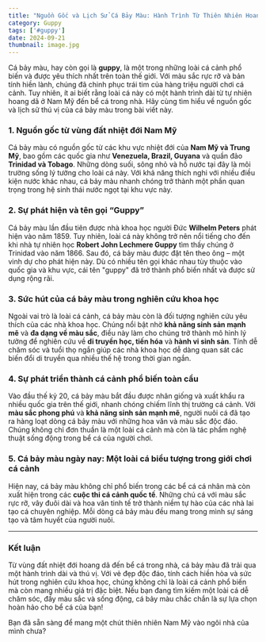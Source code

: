 ---
title: "Nguồn Gốc và Lịch Sử Cá Bảy Màu: Hành Trình Từ Thiên Nhiên Hoang Dã Đến Bể Cá Cảnh"
category: Guppy
tags: ['#guppy']
date: 2024-09-21
thumbnail: image.jpg
---

Cá bảy màu, hay còn gọi là **guppy**, là một trong những loài cá cảnh phổ biến và được yêu thích nhất trên toàn thế giới. Với màu sắc rực rỡ và bản tính hiền lành, chúng đã chinh phục trái tim của hàng triệu người chơi cá cảnh. Tuy nhiên, ít ai biết rằng loài cá này có một hành trình dài từ tự nhiên hoang dã ở Nam Mỹ đến bể cá trong nhà. Hãy cùng tìm hiểu về nguồn gốc và lịch sử thú vị của cá bảy màu trong bài viết này.

### 1. Nguồn gốc từ vùng đất nhiệt đới Nam Mỹ

Cá bảy màu có nguồn gốc từ các khu vực nhiệt đới của **Nam Mỹ và Trung Mỹ**, bao gồm các quốc gia như **Venezuela, Brazil, Guyana** và quần đảo **Trinidad và Tobago**. Những dòng suối, sông nhỏ và hồ nước tại đây là môi trường sống lý tưởng cho loài cá này. Với khả năng thích nghi với nhiều điều kiện nước khác nhau, cá bảy màu nhanh chóng trở thành một phần quan trọng trong hệ sinh thái nước ngọt tại khu vực này.

### 2. Sự phát hiện và tên gọi “Guppy”

Cá bảy màu lần đầu tiên được nhà khoa học người Đức **Wilhelm Peters** phát hiện vào năm 1859. Tuy nhiên, loài cá này không trở nên nổi tiếng cho đến khi nhà tự nhiên học **Robert John Lechmere Guppy** tìm thấy chúng ở Trinidad vào năm 1866. Sau đó, cá bảy màu được đặt tên theo ông – một vinh dự cho phát hiện này. Dù có nhiều tên gọi khác nhau tùy thuộc vào quốc gia và khu vực, cái tên "guppy" đã trở thành phổ biến nhất và được sử dụng rộng rãi.

### 3. Sức hút của cá bảy màu trong nghiên cứu khoa học

Ngoài vai trò là loài cá cảnh, cá bảy màu còn là đối tượng nghiên cứu yêu thích của các nhà khoa học. Chúng nổi bật nhờ **khả năng sinh sản mạnh mẽ** và **đa dạng về màu sắc**, điều này làm cho chúng trở thành mô hình lý tưởng để nghiên cứu về **di truyền học, tiến hóa** và **hành vi sinh sản**. Tính dễ chăm sóc và tuổi thọ ngắn giúp các nhà khoa học dễ dàng quan sát các biến đổi di truyền qua nhiều thế hệ trong thời gian ngắn.

### 4. Sự phát triển thành cá cảnh phổ biến toàn cầu

Vào đầu thế kỷ 20, cá bảy màu bắt đầu được nhân giống và xuất khẩu ra nhiều quốc gia trên thế giới, nhanh chóng chiếm lĩnh thị trường cá cảnh. Với **màu sắc phong phú** và **khả năng sinh sản mạnh mẽ**, người nuôi cá đã tạo ra hàng loạt dòng cá bảy màu với những hoa văn và màu sắc độc đáo. Chúng không chỉ đơn thuần là một loài cá cảnh mà còn là tác phẩm nghệ thuật sống động trong bể cá của người chơi.

### 5. Cá bảy màu ngày nay: Một loài cá biểu tượng trong giới chơi cá cảnh

Hiện nay, cá bảy màu không chỉ phổ biến trong các bể cá cá nhân mà còn xuất hiện trong các **cuộc thi cá cảnh quốc tế**. Những chú cá với màu sắc rực rỡ, vây đuôi dài và hoa văn tinh tế trở thành niềm tự hào của các nhà lai tạo cá chuyên nghiệp. Mỗi dòng cá bảy màu đều mang trong mình sự sáng tạo và tâm huyết của người nuôi.

---

### Kết luận

Từ vùng đất nhiệt đới hoang dã đến bể cá trong nhà, cá bảy màu đã trải qua một hành trình dài và thú vị. Với vẻ đẹp độc đáo, tính cách hiền hòa và sức hút trong nghiên cứu khoa học, chúng không chỉ là loài cá cảnh phổ biến mà còn mang nhiều giá trị đặc biệt. Nếu bạn đang tìm kiếm một loài cá dễ chăm sóc, đầy màu sắc và sống động, cá bảy màu chắc chắn là sự lựa chọn hoàn hảo cho bể cá của bạn!

Bạn đã sẵn sàng để mang một chút thiên nhiên Nam Mỹ vào ngôi nhà của mình chưa?